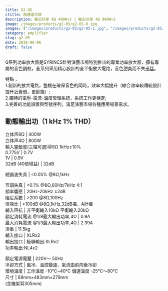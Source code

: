 ```yaml
---
title: G2.05
ctitle: 兩通道功放
description: 輸出功率 8Ω 400W×2 | 輸出功率 4Ω 800W×2
image: /images/products/g2-05/g2-05-0.jpg
images: ["/images/products/g2-05/g2-05-1.jpg", "/images/products/g2-05/g2-05-2.jpg"]
category: amplifier
slug: g2-05
date: 2018-06-06
draft: false
---
```


G系列功率放大器是SYRINCS針對演藝市場特別推出的專業功率放大器，擁有專屬的音色調校，全系列采用精心設計的全平衡放大電路，音色甜美而不失迅猛。  
  
特點：  
1.創新的放大電路，整機在確保音色的同時，效率大幅提升（綜合效率較傳統設計提升近壹倍，更節能）;  
2.獨特的電壓-電流-溫度管理系統，系統工作更穩定;  
3.完善的功能設置與型號序列，滿足演藝市場各種應用場景需求。  
  
  
  
動態輸出功（1 kHz 1% THD）  
---  
立体声8Ω  |  400W   
立体声4Ω  |  800W   
輸入靈敏度(三檔可選)@8Ω 1kHz±10%  
0.775V  |  0.7V   
1V  |  0.9V   
32dB (40倍增益)  |  32dB  
  
總諧波失真  |  <0.05% @8Ω,1kHz  
  
互調失真  |  <0.1% @8Ω,60Hz/7kHz 4:1   
頻率響應  |  20Hz-20kHz ±2dB   
阻尼系數  |  >200 @8Ω,100Hz   
信噪比  |  >100dB @8Ω,1kHz,32dB檔，A計權   
輸入阻抗  |  非平衡輸入10kΩ 平衡輸入20kΩ   
額定消耗電流 @1/8最大輸出功率,4Ω  |  0.9A   
最大消耗電流 @1/3最大輸出功率,4Ω  |  2.39A   
凈重  |  11.5kg   
輸入接口  |  XLRx2   
輸出接口  |  級聯輸出:XLRx2  
功率輸出:NL4x2  
  
額定電源電壓  |  220V～ 50Hz   
冷卻方式  |  風冷、溫控變速、氣流由前向後冷卻   
環境溫度  |  工作溫度 -10℃~40℃ 儲運溫度 -25℃～80℃   
尺寸  |  89mm×483mm×279mm  
(含機架耳305mm)


